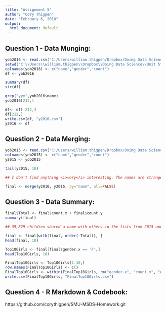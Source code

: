 ---
title: "Assignment 5"
author: "Cory Thigpen"
date: "February 6, 2018"
output:
  html_document: default
---

## Question 1 - Data Munging:
```{r yob2016, echo=TRUE}
yob2016 <- read.csv("C:/Users/william.thigpen/Dropbox/Doing Data Science/Unit 5/yob2016.txt", header=FALSE, sep=";")
setwd("C:\\Users\\william.thigpen\\Dropbox\\Doing Data Science\\Unit 5")
colnames(yob2016) <- c("name","gender","count")
df <- yob2016

summary(df)
str(df)

grep("yyy",yob2016$name)
yob2016[212,]

df<- df[-212,]
df[212,]
write.csv(df, "y2016.csv")
y2016 <- df
```

## Question 2 - Data Merging:
```{r yob2015, echo=TRUE}
yob2015 <- read.csv("C:/Users/william.thigpen/Dropbox/Doing Data Science/Unit 5/yob2015.txt", header=FALSE)
colnames(yob2015) <- c("name","gender","count")
y2015 <- yob2015

tail(y2015, 10)

## I don't find anything <i>very</i> interesting. The names are strange, the data is sorted by name and gender so the "Z" males appear as the last ten rows. Mimumum counts to appear in this data set must be set to five.

final <- merge(y2016, y2015, by="name", all=FALSE)
```

## Question 3 - Data Summary:
```{r final, echo=TRUE}
final$Total <- final$count.x + final$count.y
summary(final)

## 39,829 children shared a name with others in the lists from 2015 and 2016

final <- final[with(final, order(-Total)), ]
head(final, 10)

Top10Girls <- final[final$gender.x == 'F',]
head(Top10Girls, 10)

FinalTop10Girls <- Top10Girls[1:10,]
row.names(FinalTop10Girls) <- c()
FinalTop10Girls <- within(FinalTop10Girls, rm("gender.x", "count.x", "gender.y", "count.y"))
write.csv(FinalTop10Girls, "FinalTop10Girls.csv")
```

## Question 4 - R Markdown & Codebook:
https://github.com/corythigpen/SMU-MSDS-Homework.git

